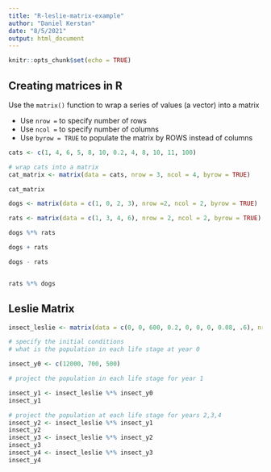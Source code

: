 ```yaml
---
title: "R-leslie-matrix-example"
author: "Daniel Kerstan"
date: "8/5/2021"
output: html_document
---
```


```r
knitr::opts_chunk$set(echo = TRUE)
```

## Creating matrices in R

Use the `matrix()` function to wrap a series of values (a vector) into a matrix

-   Use `nrow =` to specify number of rows
-   Use `ncol =` to specify number of columns
-   Use `byrow = TRUE` to populate the matrix by ROWS instead of columns

```r
cats <- c(1, 4, 6, 5, 8, 10, 0.2, 4, 8, 10, 11, 100)

# wrap cats into a matrix
cat_matrix <- matrix(data = cats, nrow = 3, ncol = 4, byrow = TRUE)

cat_matrix

```

```r
dogs <- matrix(data = c(1, 0, 2, 3), nrow =2, ncol = 2, byrow = TRUE)

rats <- matrix(data = c(1, 3, 4, 6), nrow = 2, ncol = 2, byrow = TRUE)

dogs %*% rats

dogs + rats

dogs - rats


rats %*% dogs

```


## Leslie Matrix
```r



insect_leslie <- matrix(data = c(0, 0, 600, 0.2, 0, 0, 0, 0.08, .6), nrow = 3, ncol = 3, byrow = TRUE)

# specify the initial conditions
# what is the population in each life stage at year 0

insect_y0 <- c(12000, 700, 500)

# project the population in each life stage for year 1

insect_y1 <- insect_leslie %*% insect_y0
insect_y1

# project the population at each life stage for years 2,3,4
insect_y2 <- insect_leslie %*% insect_y1
insect_y2
insect_y3 <- insect_leslie %*% insect_y2
insect_y3
insect_y4 <- insect_leslie %*% insect_y3
insect_y4

```












